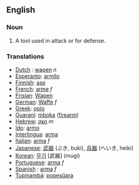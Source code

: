 ==English==
===Noun===
#A tool used in attack or for defense.

===Translations===
*[[Dutch]] : [[wapen]] ''n''
*[[Esperanto]]: [[armilo]]
*[[Finnish]]: [[ase]]
*[[French]]: [[arme]] ''f''
*[[Frisian]]: [[Wapen]]
*[[German]]: [[Waffe]] ''f''
*[[Greek]]: [[oplo]]
*[[Guaraní]]: [[mboka]] ([[firearm]])
*[[Hebrew]]: [[נשק]] ''m''
*[[Ido]]: [[armo]]
*[[Interlingua]]: [[arma]]
*[[Italian]]: [[arma]] ''f''
*[[Japanese]]: [[武器]] (ぶき, buki), [[兵器]] (へいき, heiki)
*[[Korean]]: [[무기]] [武器] (mugi)
*[[Portuguese]]: [[arma]] ''f''
*[[Spanish]] : [[arma]] ''f''
*[[Tupinambá]]: [[popesûara]]
